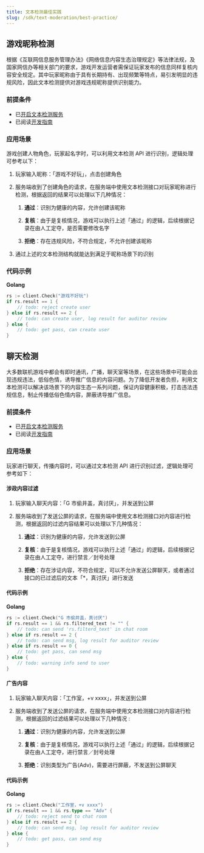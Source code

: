 ```yaml
---
title: 文本检测最佳实践
slug: /sdk/text-moderation/best-practice/
---
```


## 游戏昵称检测

根据《互联网信息服务管理办法》《网络信息内容生态治理规定》等法律法规，及国家网信办等相关部门的要求，游戏开发运营者需保证玩家发布的信息同样复核内容安全规定。其中玩家昵称由于具有长期持有、出现频繁等特点，易引发明显的违规风险，因此文本检测提供对游戏违规昵称提供识别能力。

### 前提条件

- 已[开启文本检测服务](/sdk/text-moderation/features#开启文本检测服务)
- 已阅读[开发指南](/sdk/text-moderation/guide/)

### 应用场景

游戏创建人物角色，玩家起名字时，可以利用文本检测 API 进行识别，逻辑处理可参考以下：

1. 玩家输入昵称：「游戏不好玩」，点击创建角色
2. 服务端收到了创建角色的请求，在服务端中使用文本检测接口对玩家昵称进行检测，根据返回的结果可以处理以下几种情况：

   1. **通过**：识别为健康的内容，允许创建该昵称

   2. **复核**：由于是复核情况，游戏可以执行上述「通过」的逻辑，后续根据记录在由人工定夺，是否需要修改名字

   3. **拒绝**：存在违规风险，不符合规定，不允许创建该昵称

3. 通过上述的文本检测结构就能达到满足于昵称场景下的识别

### 代码示例

**Golang**

```go
rs := client.Check("游戏不好玩")
if rs.result == 1 {
    // todo: reject create user
} else if rs.result == 2 {
    // todo: can create user, log result for auditor review
} else {
    // todo: get pass, can create user
}
```

## 聊天检测

大多数联机游戏中都会有即时通讯，广播，聊天室等场景，在这些场景中可能会出现违规违法，低俗色情，诱导推广信息的内容问题。为了降低开发者负担，利用文本检测可以解决该场景下的内容生态一系列问题，保证内容健康积极，打击违法违规信息，制止传播低俗色情内容，屏蔽诱导推广信息。

### 前提条件

- 已[开启文本检测服务](/sdk/text-moderation/features#开启文本检测服务)
- 已阅读[开发指南](/sdk/text-moderation/guide/)

### 应用场景

玩家进行聊天，传播内容时，可以通过文本检测 API 进行识别过滤，逻辑处理可参考如下：

#### 涉政内容过滤

1. 玩家输入聊天内容：「G 市偷井盖，真讨厌」，并发送到公屏
2. 服务端收到了发送公屏的请求，在服务端中使用文本检测接口对内容进行检测，根据返回的过滤内容结果可以处理以下几种情况：

   1. **通过**：识别为健康的内容，允许发送到公屏

   2. **复核**：由于是复核情况，游戏可以执行上述「通过」的逻辑，后续根据记录在由人工定夺，进行禁言／封号处理

   3. **拒绝**：存在涉证内容，不符合规定，可以不允许发送公屏聊天，或者通过接口的已过滤后的文本「\*，真讨厌」进行发送

#### 代码示例

**Golang**

```go
rs := client.Check("G 市偷井盖，真讨厌")
if rs.result == 1 && rs.filtered_text != "" {
    // todo: can send 'rs.filterd_text' in chat room
} else if rs.result == 2 {
    // todo: can send msg, log result for auditor review
} else if rs.result == 0 {
    // todo: get pass, can send msg
} else {
    // todo: warning info send to user
}
```

#### 广告内容

1. 玩家输入聊天内容：「工作室，+v xxxx」，并发送到公屏
2. 服务端收到了发送公屏的请求，在服务端中使用文本检测接口对内容进行检测，根据返回的过滤结果可以处理以下几种情况 :

   1. **通过**：识别为健康的内容，允许发送到公屏

   2. **复核**：由于是复核情况，游戏可以执行上述「通过」的逻辑，后续根据记录在由人工定夺，进行禁言／封号处理

   3. **拒绝**：识别类型为广告(Adv)，需要进行屏蔽，不发送到公屏聊天

#### 代码示例

**Golang**

```go
rs := client.Check("工作室，+v xxxx")
if rs.result == 1 && rs.type == "Adv" {
    // todo: reject send to chat room
} else if rs.result == 2 {
    // todo: can send msg, log result for auditor review
} else {
    // todo: get pass, can send msg
}
```
